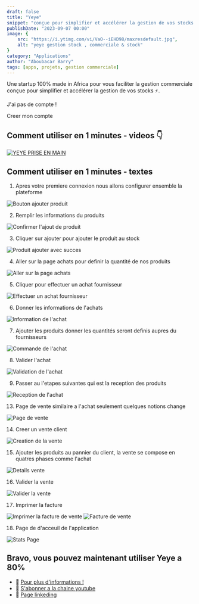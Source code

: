 ```yaml
---
draft: false
title: "Yeye"
snippet: "conçue pour simplifier et accélérer la gestion de vos stocks ⚡."
publishDate: "2023-09-07 00:00"
image: {
    src: "https://i.ytimg.com/vi/VaO--iEHD98/maxresdefault.jpg",
    alt: "yeye gestion stock , commerciale & stock"
}
category: "Applications"
author: "Aboubacar Barry"
tags: [apps, projets, gestion commerciale]
---
```



Une startup 100% made in Africa pour vous faciliter la gestion commerciale
conçue pour simplifier et accélérer la gestion de vos stocks ⚡.

<div>
    <p>J'ai pas de compte !</p>
    <Link href="https://www.ultra-glk.com/signup" target="_blank" size="md">Creer mon compte</Link>
</div>

## Comment utiliser en 1 minutes - videos 👇

[![YEYE PRISE EN MAIN](https://i.ytimg.com/vi/VaO--iEHD98/maxresdefault.jpg)](https://www.youtube.com/watch?v=VaO--iEHD98) 

## Comment utiliser en 1 minutes - textes

1. Apres votre premiere connexion nous allons configurer ensemble la plateforme  

![Bouton ajouter produit](https://drive.google.com/uc?id=16soX21kOrXFQZGliXHxdAnYeI5usc7nP&export=download)

2. Remplir les informations du produits 

![Confirmer l'ajout de produit](https://drive.google.com/uc?id=1qvMGPyZ-5bYFe-uo1LHLft6_xPgMm1z6&export=download)

3. Cliquer sur ajouter pour ajouter le produit au stock 

![Produit ajouter avec succes](https://drive.google.com/uc?id=1rWcwWxMNRLEkZQMy4-vHAfbDbp3gIQIm&export=download)

4. Aller sur la page achats pour definir la quantité de nos produits 

![Aller sur la page achats](https://drive.google.com/uc?id=1qNIPTcqvrW945peJEJnnkzhoewSsCkhI&export=download)

5. Cliquer pour effectuer un achat fournisseur

![Effectuer un achat fournisseur](https://drive.google.com/uc?id=1pQNfu3K1rjIwtHrg6gGLBRwIT6gVNE-p&export=download)

6. Donner les informations de l'achats

![Information de l'achat](https://drive.google.com/uc?id=1oL0_6p6SeSyKz2jV1fXUWIXwCN5RsRRl&export=download)

7. Ajouter les produits donner les quantités seront definis aupres du fournisseurs

![Commande de l'achat](https://drive.google.com/uc?id=1JR_gixmidqEvOGFfa6MH_uEcJGQrz-v8&export=download)

8. Valider l'achat

![Validation de l'achat](https://drive.google.com/uc?id=1gW5HRLdd4SE26ay4w3VZ4-CtUBq3RCxI&export=download)

9. Passer au l'etapes suivantes qui est la reception des produits 

![Reception de l'achat](https://drive.google.com/uc?id=1hmXYYxR_ZehiuwkTiLjdRn-CHXMuv1J_&export=download)

13. Page de vente similaire a l'achat seulement quelques notions change

![Page de vente](https://drive.google.com/uc?id=1qdfDIYf5JSw8T8x78r5Xq2yN_QwkS7G-&export=download)

14. Creer un vente client

![Creation de la vente](https://drive.google.com/uc?id=1UTcu-smPnwTPbTEL9Y5fDl1N7CMdLYKs&export=download)

15. Ajouter les produits au pannier du client, la vente se compose en quatres phases comme l'achat 

![Details vente](https://drive.google.com/uc?id=186XmXXix-7NUh4QXWnagPzWl67Rf5YxZ&export=download)

16. Valider la vente

![Valider la vente](https://drive.google.com/uc?id=1S-g3n--aQxPuGAoN4fW8W2g-OdtvLiJx&export=download)

17. Imprimer la facture 

![Imprimer la facture de vente](https://drive.google.com/uc?id=1iSh9M-y0O7y5c3-9XfvdEIVAORXRmA7w&export=download)
![Facture de vente](https://drive.google.com/uc?id=1gcxvbgd42qGIUZrTCr3OKqervlNpk0LR&export=download)

18. Page de d'acceuil de l'application

![Stats Page](https://drive.google.com/uc?id=1LFVOYW7VeQpefls62kTK5IVAJwsoaHFe&export=download)

## Bravo, vous pouvez maintenant utiliser Yeye a 80%

- 🔗 <a href="https://yeye.onrender.com" target="_blank" rel="noopener">Pour plus d'informations !</a>
- 🔴 <a href="https://www.youtube.com/channel/UCtDISk3UYLRGBV2e4-YvtOA" target="_blank" rel="noopener">S'abonner a la chaine youtube</a>
- 🔵 <a href="https://www.linkedin.com/company/yeyestock" target="_blank" rel="noopener">Page linkeding</a>